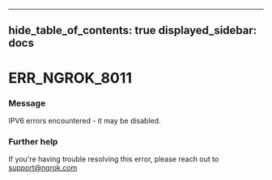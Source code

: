 

---
hide_table_of_contents: true
displayed_sidebar: docs
---


# ERR_NGROK_8011

### Message
IPV6 errors encountered - it may be disabled.

<ErrorDetails error="err_ngrok_8011" />



### Further help
If you're having trouble resolving this error, please reach out to [support@ngrok.com](mailto:support@ngrok.com?subject=Help%20with%20ERR_NGROK_8011)

